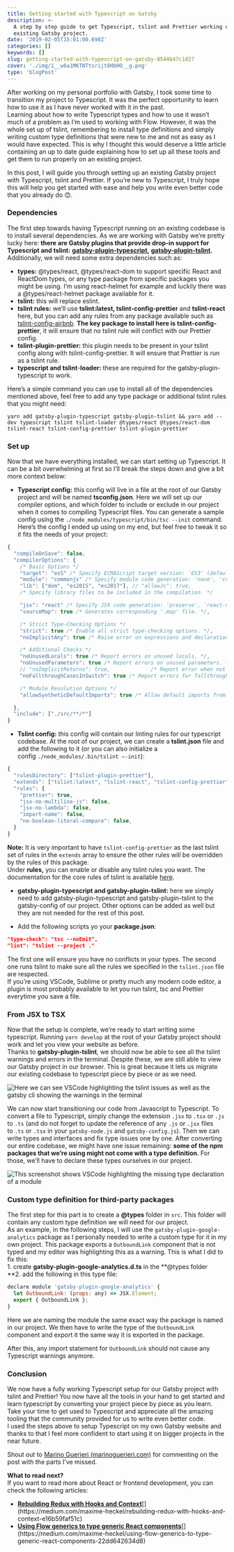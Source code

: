 ```yaml
---
title: Getting started with Typescript on Gatsby
description: >-
  A step by step guide to get Typescript, tslint and Prettier working on any
  existing Gatsby project.
date: '2019-02-05T15:01:00.698Z'
categories: []
keywords: []
slug: getting-started-with-typescript-on-gatsby-8544b47c1d27
cover: './img/1__w6a1MKTNTtsrijt8HbHO__g.png'
type: 'blogPost'
---
```


After working on my personal portfolio with Gatsby, I took some time to transition my project to Typescript. It was the perfect opportunity to learn how to use it as I have never worked with it in the past.  
Learning about how to write Typescript types and how to use it wasn’t much of a problem as I’m used to working with Flow. However, it was the whole set up of tslint, remembering to install type definitions and simply writing custom type definitions that were new to me and not as easy as I would have expected. This is why I thought this would deserve a little article containing an up to date guide explaining how to set up all these tools and get them to run properly on an existing project.

In this post, I will guide you through setting up an existing Gatsby project with Typescript, tslint and Prettier. If you’re new to Typescript, I truly hope this will help you get started with ease and help you write even better code that you already do 😊.

### Dependencies

The first step towards having Typescript running on an existing codebase is to install several dependencies. As we are working with Gatsby we’re pretty lucky here: **there are Gatsby plugins that provide drop-in support for Typescript and tslint:** [**gatsby-plugin-typescript**](https://www.gatsbyjs.org/packages/gatsby-plugin-typescript/)**,** [**gatsby-plugin-tslint**](https://www.gatsbyjs.org/packages/gatsby-plugin-tslint/)**.** Additionally, we will need some extra dependencies such as:

- **types:** @types/react, @types/react-dom to support specific React and ReactDom types, or any type package from specific packages you might be using. I’m using react-helmet for example and luckily there was a @types/react-helmet package available for it.
- **tslint:** this will replace eslint.
- **tslint rules:** we’ll use **tslint:latest, tslint-config-prettier** and **tslint-react** here, but you can add any rules from any package available such as [tslint-config-airbnb](https://www.npmjs.com/package/tslint-config-airbnb). **The key package to install here is tslint-config-prettier**, it will ensure that no tslint rule will conflict with our Prettier config.
- **tslint-plugin-prettier:** this plugin needs to be present in your tslint config along with tslint-config-prettier. It will ensure that Prettier is run as a tslint rule.
- **typescript and tslint**\-**loader:** these are required for the gatsby-plugin-typescript to work.

Here’s a simple command you can use to install all of the dependencies mentioned above, feel free to add any type package or additional tslint rules that you might need:

```shell title=Command to install all the required dependencies
yarn add gatsby-plugin-typescript gatsby-plugin-tslint && yarn add --dev typescript tslint tslint-loader @types/react @types/react-dom tslint-react tslint-config-prettier tslint-plugin-prettier
```

### Set up

Now that we have everything installed, we can start setting up Typescript. It can be a bit overwhelming at first so I’ll break the steps down and give a bit more context below:

-  **Typescript config:** this config will live in a file at the root of our Gatsby project and will be named **tsconfig.json**. Here we will set up our compiler options, and which folder to include or exclude in our project when it comes to compiling Typescript files. You can generate a sample config using the `./node_modules/typescript/bin/tsc --init` command.  
    Here’s the config I ended up using on my end, but feel free to tweak it so it fits the needs of your project:

```javascript title=tsconfig.json example
{
  "compileOnSave": false,
  "compilerOptions": {
    /* Basic Options */
    "target": "es5" /* Specify ECMAScript target version: 'ES3' (default), 'ES5', 'ES2015', 'ES2016', 'ES2017','ES2018' or 'ESNEXT'. */,
    "module": "commonjs" /* Specify module code generation: 'none', 'commonjs', 'amd', 'system', 'umd', 'es2015', or 'ESNext'. */,
    "lib": ["dom", "es2015", "es2017"], // "allowJs": true,                       /* Allow javascript files to be compiled. */ // "checkJs": true,                       /* Report errors in .js files. */
    /* Specify library files to be included in the compilation. */

    "jsx": "react" /* Specify JSX code generation: 'preserve', 'react-native', or 'react'. */,
    "sourceMap": true /* Generates corresponding '.map' file. */,

    /* Strict Type-Checking Options */
    "strict": true /* Enable all strict type-checking options. */,
    "noImplicitAny": true /* Raise error on expressions and declarations with an implied 'any' type. */,

    /* Additional Checks */
    "noUnusedLocals": true /* Report errors on unused locals. */,
    "noUnusedParameters": true /* Report errors on unused parameters. */,
    // "noImplicitReturns": true,             /* Report error when not all code paths in function return a value. */
    "noFallthroughCasesInSwitch": true /* Report errors for fallthrough cases in switch statement. */,

    /* Module Resolution Options */
    "allowSyntheticDefaultImports": true /* Allow default imports from modules with no default export. This does not affect code emit, just typechecking. */

  },
  "include": ["./src/**/*"]
}
```

- **Tslint config:** this config will contain our linting rules for our typescript codebase. At the root of our project, we can create a **tslint.json** file and add the following to it (or you can also initialize a config `./node_modules/.bin/tslint —-init`):

```javascript {3} title=tslint.json example
{
  "rulesDirectory": ["tslint-plugin-prettier"],
  "extends": ["tslint:latest", "tslint-react", "tslint-config-prettier"],
  "rules": {
    "prettier": true,
    "jsx-no-multiline-js": false,
    "jsx-no-lambda": false,
    "import-name": false,
    "no-boolean-literal-compare": false,
  }
}

```

**Note:** It is very important to have `tslint-config-prettier` as the last tslint set of rules in the `extends` array to ensure the other rules will be overridden by the rules of this package.  
Under **rules,** you can enable or disable any tslint rules you want. The documentation for the core rules of tslint is available [here](https://palantir.github.io/tslint/rules/).

- **gatsby-plugin-typescript and gatsby-plugin-tslint:** here we simply need to add gatsby-plugin-typescript and gatsby-plugin-tslint to the gatsby-config of our project. Other options can be added as well but they are not needed for the rest of this post.

- Add the following scripts yo your **package.json**:

```json title=package.json scripts
"type-check": "tsc --noEmit",
"lint": "tslint --project ."
```

The first one will ensure you have no conflicts in your types. The second one runs tslint to make sure all the rules we specified in the `tslint.json` file are respected.  
If you’re using VSCode, Sublime or pretty much any modern code editor, a plugin is most probably available to let you run tslint, tsc and Prettier everytime you save a file.

### From JSX to TSX

Now that the setup is complete, we’re ready to start writing some typescript. Running `yarn develop` at the root of your Gatsby project should work and let you view your website as before.  
Thanks to **gatsby-plugin-tslint**, we should now be able to see all the tslint warnings and errors in the terminal. Despite these, we are still able to view our Gatsby project in our browser. This is great because it lets us migrate our existing codebase to typescript piece by piece or as we need.

![Here we can see VSCode highlighting the tslint issues as well as the gatsby cli showing the warnings in the terminal](img/1__tIDz__0NDFheenbNkbMG35w.png)

We can now start transitioning our code from Javascript to Typescript. To convert a file to Typescript, simply change the extension `.jsx` to `.tsx` or `.js` to `.ts` (and do not forget to update the reference of any `.js` or `.jsx` files to `.ts` or `.tsx` in your `gatsby-node.js` and `gatsby-config.js`). Then we can write types and interfaces and fix type issues one by one. After converting our entire codebase, we might have one issue remaining: **some of the npm packages that we’re using might not come with a type definition**. For those, we’ll have to declare these types ourselves in our project.

![This screenshot shows VSCode highlighting the missing type declaration of a module](img/1__w8E5swN7JC2E7__ww2xSPhg.png)

### Custom type definition for third-party packages

The first step for this part is to create a **@types** folder in `src`. This folder will contain any custom type definition we will need for our project.  
As an example, in the following steps, I will use the `gatsby-plugin-google-analytics` package as I personally needed to write a custom type for it in my own project. This package exports a `OutboundLink` component that is not typed and my editor was highlighting this as a warning. This is what I did to fix this:  
1\. create **gatsby-plugin-google-analytics.d.ts** in the **@types folder  
**2\. add the following in this type file:

```javascript title=Example of a custom type definition for the gatsby-plugin-google-analytics
declare module 'gatsby-plugin-google-analytics' {
  let OutboundLink: (props: any) => JSX.Element;
  export { OutboundLink };
}
```

Here we are naming the module the same exact way the package is named in our project. We then have to write the type of the `OutboundLink` component and export it the same way it is exported in the package.

After this, any import statement for `OutboundLink` should not cause any Typescript warnings anymore.

### Conclusion

We now have a fully working Typescript setup for our Gatsby project with tslint and Prettier! You now have all the tools in your hand to get started and learn typescript by converting your project piece by piece as you learn. Take your time to get used to Typescript and appreciate all the amazing tooling that the community provided for us to write even better code.  
I used the steps above to setup Typescript on my own Gatsby website and thanks to that I feel more confident to start using it on bigger projects in the near future.

Shout out to [Marino Guerieri (marinoguerieri.com)](https://medium.com/u/ef9cf00366c2) for commenting on the post with the parts I’ve missed.

**What to read next?**  
If you want to read more about React or frontend development, you can check the following articles:

- [**Rebuilding Redux with Hooks and Context**](https://medium.com/maxime-heckel/rebuilding-redux-with-hooks-and-context-e16b59faf51c 'https://medium.com/maxime-heckel/rebuilding-redux-with-hooks-and-context-e16b59faf51c')[](https://medium.com/maxime-heckel/rebuilding-redux-with-hooks-and-context-e16b59faf51c)
- [**Using Flow generics to type generic React components**](https://medium.com/maxime-heckel/using-flow-generics-to-type-generic-react-components-22dd642634d8 'https://medium.com/maxime-heckel/using-flow-generics-to-type-generic-react-components-22dd642634d8')[](https://medium.com/maxime-heckel/using-flow-generics-to-type-generic-react-components-22dd642634d8)
